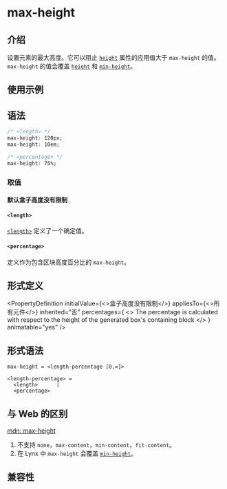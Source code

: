 # max-height

## 介绍

设置元素的最大高度。它可以阻止 [`height`](./height.mdx) 属性的应用值大于 `max-height` 的值。
`max-height` 的值会覆盖 [`height`](./height.mdx) 和 [`min-height`](./min-height.mdx)。

## 使用示例


<Go
  example="css-api"
  defaultFile="src/max-height/App.tsx"
  img="/assets/doc/css/max-height.jpg"
  entry="src/max-height"
  defaultEntryFile="dist/max-height.lynx.bundle"
/>

## 语法

```css
/* <length> */
max-height: 120px;
max-height: 10em;

/* <percentage> */
max-height: 75%;
```

### 取值

#### 默认盒子高度没有限制

#### `<length>`

[`<length>`](api/css/data-type/length.mdx) 定义了一个确定值。

#### `<percentage>`

定义作为包含区块高度百分比的 `max-height`。

## 形式定义


<PropertyDefinition
  initialValue={<>盒子高度没有限制</>}
  appliesTo={<>所有元件</>}
  inherited="否"
  percentages={
    <>
      The percentage is calculated with respect to the height of the generated
      box's containing block
    </>
  }
  animatable="yes"
/>

## 形式语法

```
max-height = <length-percentage [0,∞]>

<length-percentage> =
  <length>      |
  <percentage>
```

## 与 Web 的区别

[mdn: max-height](https://developer.mozilla.org/en-US/docs/Web/CSS/max-height)

1. 不支持 `none`，`max-content`，`min-content`，`fit-content`。
2. 在 Lynx 中 `max-height` 会覆盖 [`min-height`](./min-height.mdx)。

## 兼容性


<LegacyCompatTable metadata="css/properties/max-height" />
